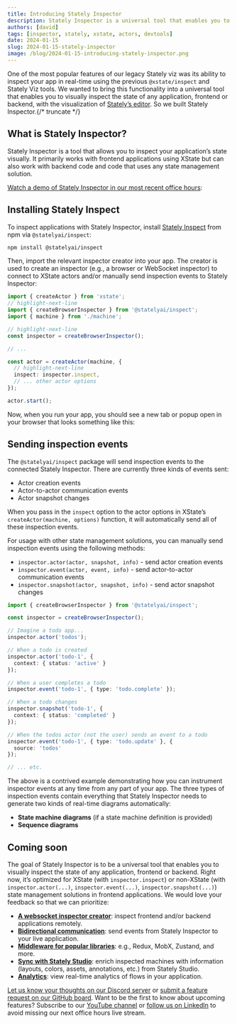 ```yaml
---
title: Introducing Stately Inspector
description: Stately Inspector is a universal tool that enables you to visually inspect the state of any application, frontend or backend, with the visualization of Stately’s editor.
authors: [david]
tags: [inspector, stately, xstate, actors, devtools]
date: 2024-01-15
slug: 2024-01-15-stately-inspector
image: /blog/2024-01-15-introducing-stately-inspector.png
---
```


One of the most popular features of our legacy Stately viz was its ability to inspect your app in real-time using the previous `@xstate/inspect` and Stately Viz tools. We wanted to bring this functionality into a universal tool that enables you to visually inspect the state of any application, frontend or backend, with the visualization of [Stately’s editor](https://state.new). So we built Stately Inspector.{/* truncate */}

## What is Stately Inspector?

Stately Inspector is a tool that allows you to inspect your application’s state visually. It primarily works with frontend applications using XState but can also work with backend code and code that uses any state management solution.

[Watch a demo of Stately Inspector in our most recent office hours](https://www.youtube.com/live/-Jf9N-EaUx0?feature=shared&t=408):

<YouTube id="-Jf9N-EaUx0"/>

## Installing Stately Inspect

To inspect applications with Stately Inspector, install [Stately Inspect](https://github.com/statelyai/inspect) from npm via `@statelyai/inspect`:

```bash
npm install @statelyai/inspect
```

Then, import the relevant inspector creator into your app. The creator is used to create an inspector (e.g., a browser or WebSocket inspector) to connect to XState actors and/or manually send inspection events to Stately Inspector:

```ts
import { createActor } from 'xstate';
// highlight-next-line
import { createBrowserInspector } from '@statelyai/inspect';
import { machine } from './machine';

// highlight-next-line
const inspector = createBrowserInspector();

// ...

const actor = createActor(machine, {
  // highlight-next-line
  inspect: inspector.inspect,
  // ... other actor options
});

actor.start();
```

Now, when you run your app, you should see a new tab or popup open in your browser that looks something like this:

<p>
  <ThemedImage
    alt="The Stately Inspector view, showing a state machine for the pizza ordering process. The current state and available event is highlighted in green."
    sources={{
      light: '/blog/2024-01-15-introducing-stately-inspector/inspector.png',
      dark: '/blog/2024-01-15-introducing-stately-inspector/inspector-dm.png',
    }}
  />
</p>


## Sending inspection events

The `@statelyai/inspect` package will send inspection events to the connected Stately Inspector. There are currently three kinds of events sent:

- Actor creation events
- Actor-to-actor communication events
- Actor snapshot changes

When you pass in the `inspect` option to the actor options in XState’s `createActor(machine, options)` function, it will automatically send all of these inspection events.

For usage with other state management solutions, you can manually send inspection events using the following methods:

- `inspector.actor(actor, snapshot, info)` - send actor creation events
- `inspector.event(actor, event, info)` - send actor-to-actor communication events
- `inspector.snapshot(actor, snapshot, info)` - send actor snapshot changes

```ts
import { createBrowserInspector } from '@statelyai/inspect';

const inspector = createBrowserInspector();

// Imagine a todo app...
inspector.actor('todos');

// When a todo is created
inspector.actor('todo-1', {
  context: { status: 'active' }
});

// When a user completes a todo
inspector.event('todo-1', { type: 'todo.complete' });

// When a todo changes
inspector.snapshot('todo-1', {
  context: { status: 'completed' }
});

// When the todos actor (not the user) sends an event to a todo
inspector.event('todo-1', { type: 'todo.update' }, {
  source: 'todos'
});

// ... etc.

```

The above is a contrived example demonstrating how you can instrument inspector events at any time from any part of your app. The three types of inspection events contain everything that Stately Inspector needs to generate two kinds of real-time diagrams automatically:

- **State machine diagrams** (if a state machine definition is provided)
- **Sequence diagrams**

<p>
  <ThemedImage
    alt="The Stately Inspector view, showing a state machine and a sequence diagram for the pizza ordering process side-by-side."
    sources={{
      light: '/blog/2024-01-15-introducing-stately-inspector/machine-and-sequence-diagram.png',
      dark: '/blog/2024-01-15-introducing-stately-inspector/machine-and-sequence-diagram-dm.png',
    }}
  />
</p>


## Coming soon

The goal of Stately Inspector is to be a universal tool that enables you to visually inspect the state of any application, frontend or backend. Right now, it’s optimized for XState (with `inspector.inspect`) or non-XState (with `inspector.actor(...)`, `inspector.event(...)`, `inspector.snapshot(...)`) state management solutions in frontend applications. We would love your feedback so that we can prioritize:

- **[A websocket inspector creator](https://github.com/statelyai/feedback/issues/387)**: inspect frontend and/or backend applications remotely.
- **[Bidirectional communication](https://github.com/statelyai/feedback/issues/388)**: send events from Stately Inspector to your live application.
- **[Middleware for popular libraries](https://github.com/statelyai/feedback/issues/389)**: e.g., Redux, MobX, Zustand, and more.
- **[Sync with Stately Studio](https://github.com/statelyai/feedback/issues/390)**: enrich inspected machines with information (layouts, colors, assets, annotations, etc.) from Stately Studio.
- **[Analytics](https://github.com/statelyai/feedback/issues/391)**: view real-time analytics of flows in your application.

[Let us know your thoughts on our Discord server](https://discord.stately.ai) or [submit a feature request on our GitHub board](https://feedback.stately.ai). Want to be the first to know about upcoming features? Subscribe to our [YouTube channel](https://www.youtube.com/@Statelyai) or [follow us on LinkedIn](https://www.linkedin.com/company/statelyai/) to avoid missing our next office hours live stream.
